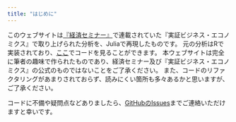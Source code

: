 ```yaml
---
title: "はじめに"
---
```


このウェブサイトは[『経済セミナー』](https://www.nippyo.co.jp/shop/magazines/latest/3.html)で連載されていた『実証ビジネス・エコノミクス』で取り上げられた分析を、Juliaで再現したものです。
元の分析はRで実装されており、[ここ](https://sites.google.com/view/keisemi-ebiz/%E3%83%9B%E3%83%BC%E3%83%A0)でコードを見ることができます。
本ウェブサイトは完全に筆者の趣味で作られたものであり、経済セミナー及び『実証ビジネス・エコノミクス』の公式のものではないことをご了承ください。
また、コードのリファクタリングがあまりされておらず、読みにくい箇所も多々あるかと思いますが、ご了承ください。

コードに不備や疑問点などありましたら、[GitHubのIssues](https://github.com/mizuhirosuzuki/keisemi_io/issues)までご連絡いただけますと幸いです。